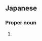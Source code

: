 ==Japanese==
{{ja-kanjitab|瑠|美}}

===Proper noun===
{{ja-pos|proper|るみ}}

# {{given name|female|lang=ja|sort=るみ}}